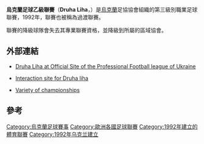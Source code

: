 {{Infobox football league
| logo       = PFL_logo.gif
| pixels     = 150
| country    = {{UKR}}
| founded    = 1992 <small>(稱為 ''過渡聯賽'')</small>
| teams      = 30+
| promotion  = [[烏克蘭足球甲級聯賽|烏克蘭足球甲級聯賽]]
| relegation = 沒有 <small>(由2007年起)</small><ref>Currently the Professional Football League of Ukraine does not relegate teams, as a lot of them withdraw from the league on their own due to financial difficulties. Normally the clubs placing last are subject to loss of professional status and relegation to their Regional ([[Oblast|Oblast]]) competitions.</ref><br>[[烏克蘭足球丙級聯賽|烏克蘭足球丙級聯賽]] <small>(1992-1994)</small><br>業餘 <small>(1995-2007)</small>
| levels     = 3
| domest_cup = [[烏克蘭杯|烏克蘭杯]]
| confed_cup =
| champions  = [[FC_Hirnyk-Sport_Komsomolsk|FC Hirnyk-Sport Komsomolsk]]
| season     = 2013–14
| current    = 2014–15
| website    = [http://pfl.ua/ Official site]
}}

'''烏克蘭足球乙級聯賽'''（'''Druha Liha'''，{{lang-uk|Друга ліга}}）是[[烏克蘭|烏克蘭]]足協協會組織的第三級別職業足球聯賽，1992年，聯賽也被稱為過渡聯賽。

聯賽的降級球隊會失去其專業聯賽資格，並降級到所屬的區域協會。

==外部連結==
*{{uk icon}} [http://www.pfl.com.ua/2a.php Druha Liha at Official Site of the Professional Football league of Ukraine] {{Wayback|url=http://www.pfl.com.ua/2a.php |date=20060421155229 }}
*{{uk icon}} [https://web.archive.org/web/20080725073732/http://2liga.org.ua./ Interaction site for Druha liha]
*{{ru icon}} [http://fanat.ua/ Variety of championships] {{Wayback|url=http://fanat.ua/ |date=20210121090409 }}

==參考==
{{reflist}}
[[Category:烏克蘭足球賽事|Category:烏克蘭足球賽事]]
[[Category:歐洲各國足球聯賽|Category:歐洲各國足球聯賽]]
[[Category:1992年建立的體育聯賽|Category:1992年建立的體育聯賽]]
[[Category:1992年乌克兰建立|Category:1992年乌克兰建立]]